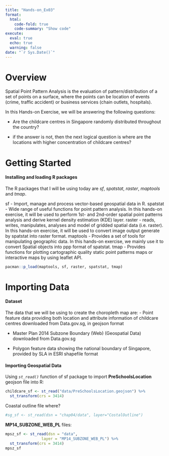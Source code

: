 ```yaml
---
title: "Hands-on_Ex03"
format: 
  html:
    code-fold: true
    code-summary: "Show code"
execute: 
  eval: true
  echo: true
  warning: false
date: "`r Sys.Date()`"
---
```


# Overview

Spatial Point Pattern Analysis is the evaluation of pattern/distribution of a set of points on a surface, where the points can be location of events (crime, traffic accident) or business services (chain outlets, hospitals).

In this Hands-on Exercise, we will be answering the following questions:

-   Are the childcare centres in Singapore randomly distributed throughout the country?

-   if the answer is not, then the next logical question is where are the locations with higher concentration of childcare centres?

# Getting Started

#### Installing and loading R packages

The R packages that I will be using today are *sf*, *spatstat*, *raster*, *maptools* and *tmap*.

sf - Import, manage and process vector-based geospatial data in R. spatstat - Wide range of useful functions for point pattern analysis. In this hands-on exercise, it will be used to perform 1st- and 2nd-order spatial point patterns analysis and derive kernel density estimation (KDE) layer. raster - reads, writes, manipulates, analyses and model of gridded spatial data (i.e. raster). In this hands-on exercise, it will be used to convert image output generate by spatstat into raster format. maptools - Provides a set of tools for manipulating geographic data. In this hands-on exercise, we mainly use it to convert Spatial objects into ppp format of spatstat. tmap - Provides functions for plotting cartographic quality static point patterns maps or interactive maps by using leaflet API.

```r
pacman::p_load(maptools, sf, raster, spatstat, tmap)
```

# Importing Data

#### Dataset

The data that we will be using to create the choropleth map are: - Point feature data providing both location and attribute information of childcare centres downloaded from Data.gov.sg, in geojson format

<!-- -->

-   Master Plan 2014 Subzone Boundary (Web) (Geospatial Data) downloaded from Data.gov.sg

<!-- -->

-   Polygon feature data showing the national boundary of Singapore, provided by SLA in ESRI shapefile format

#### Importing Geospatial Data

Using *`st_read()`* function of sf package to import **PreSchoolsLocation** geojson file into R:

```r
childcare_sf <- st_read("data/PreSchoolsLocation.geojson") %>%
  st_transform(crs = 3414)
```

Coastal outline file where?

```r
#sg_sf <- st_read(dsn = "chap04/data", layer="CostalOutline")
```

**MP14_SUBZONE_WEB_PL** files:

```r
mpsz_sf <- st_read(dsn = "data", 
                layer = "MP14_SUBZONE_WEB_PL") %>%
  st_transform(crs = 3414)
mpsz_sf 
```
